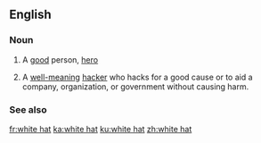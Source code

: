 ==English==

===Noun===
{{en-noun|head=[[white]] [[hat]]}}

# {{label|en|idiomatic}} A [[good]] person, [[hero]]
# {{label|en|computing|slang}} A [[well-meaning]] [[hacker]] who hacks for a good cause or to aid a company, organization, or government without causing harm.

===See also===
{{pedialite|White hat (computer security)}}

[[fr:white hat]]
[[ka:white hat]]
[[ku:white hat]]
[[zh:white hat]]